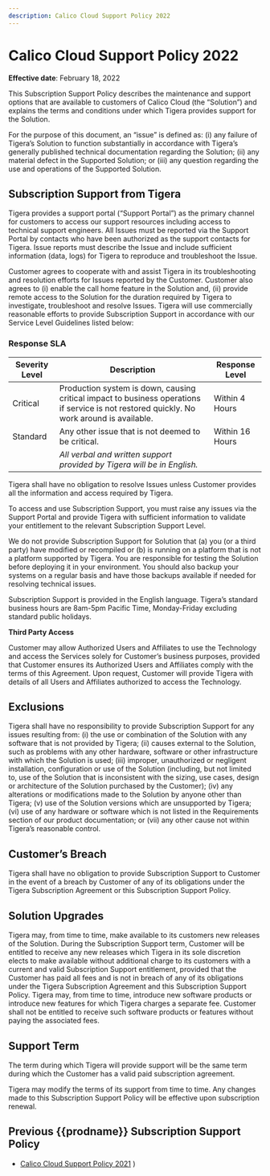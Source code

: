 ```yaml
---
description: Calico Cloud Support Policy 2022
---
```


# Calico Cloud Support Policy 2022

**Effective date**: February 18, 2022

This Subscription Support Policy describes the maintenance and support options that are available to customers of Calico Cloud (the “Solution”) and explains the terms and conditions under which Tigera provides support for the Solution.

For the purpose of this document, an “issue” is defined as: (i) any failure of Tigera’s Solution to function substantially in accordance with Tigera’s generally published technical documentation regarding the Solution; (ii) any material defect in the Supported Solution; or (iii) any question regarding the use and operations of the Supported Solution.

## Subscription Support from Tigera

Tigera provides a support portal (“Support Portal”) as the primary channel for customers to access our support resources including access to technical support engineers. All Issues must be reported via the Support Portal by contacts who have been authorized as the support contacts for Tigera. Issue reports must describe the Issue and include sufficient information (data, logs) for Tigera to reproduce and troubleshoot the Issue.

Customer agrees to cooperate with and assist Tigera in its troubleshooting and resolution efforts for Issues reported by the Customer. Customer also agrees to (i) enable the call home feature in the Solution and, (ii) provide remote access to the Solution for the duration required by Tigera to investigate, troubleshoot and resolve Issues. Tigera will use commercially reasonable efforts to provide Subscription Support in accordance with our Service Level Guidelines listed below:

### Response SLA

| Severity Level | Description | Response Level  |
| ------------------------------------------------------------ | ------------------------------------------------------------ | ------------------------------------------------------------ |
| Critical       | Production system is down, causing critical impact to business operations if service is not restored quickly. No work around is available. | Within 4 Hours  |
| Standard       | Any other issue that is not deemed to be critical.           | Within 16 Hours |
|                | *All verbal and written support provided by Tigera will be in English.* |                 |

Tigera shall have no obligation to resolve Issues unless Customer provides all the information and access required by Tigera.

To access and use Subscription Support, you must raise any issues via the Support Portal and provide Tigera with sufficient information to validate your entitlement to the relevant Subscription Support Level.

We do not provide Subscription Support for Solution that (a) you (or a third party) have modified or recompiled or (b) is running on a platform that is not a platform supported by Tigera. You are responsible for testing the Solution before deploying it in your environment. You should also backup your systems on a regular basis and have those backups available if needed for resolving technical issues.

Subscription Support is provided in the English language. Tigera’s standard business hours are 8am-5pm Pacific Time, Monday-Friday excluding standard public holidays.

**Third Party Access**

Customer may allow Authorized Users and Affiliates to use the Technology and access the Services solely for Customer’s business purposes, provided that Customer ensures its Authorized Users and Affiliates comply with the terms of this Agreement. Upon request, Customer will provide Tigera with details of all Users and Affiliates authorized to access the Technology.

## Exclusions

Tigera shall have no responsibility to provide Subscription Support for any issues resulting from: (i) the use or combination of the Solution with any software that is not provided by Tigera; (ii) causes external to the Solution, such as problems with any other hardware, software or other infrastructure with which the Solution is used; (iii) improper, unauthorized or negligent installation, configuration or use of the Solution (including, but not limited to, use of the Solution that is inconsistent with the sizing, use cases, design or architecture of the Solution purchased by the Customer); (iv) any alterations or modifications made to the Solution by anyone other than Tigera; (v) use of the Solution versions which are unsupported by Tigera; (vi) use of any hardware or software which is not listed in the Requirements section of our product documentation; or (vii) any other cause not within Tigera’s reasonable control.

## Customer’s Breach

Tigera shall have no obligation to provide Subscription Support to Customer in the event of a breach by Customer of any of its obligations under the Tigera Subscription Agreement or this Subscription Support Policy.

## Solution Upgrades

Tigera may, from time to time, make available to its customers new releases of the Solution. During the Subscription Support term, Customer will be entitled to receive any new releases which Tigera in its sole discretion elects to make available without additional charge to its customers with a current and valid Subscription Support entitlement, provided that the Customer has paid all fees and is not in breach of any of its obligations under the Tigera Subscription Agreement and this Subscription Support Policy. Tigera may, from time to time, introduce new software products or introduce new features for which Tigera charges a separate fee. Customer shall not be entitled to receive such software products or features without paying the associated fees.

## Support Term

The term during which Tigera will provide support will be the same term during which the Customer has a valid paid subscription agreement.

Tigera may modify the terms of its support from time to time. Any changes made to this Subscription Support Policy will be effective upon subscription renewal.

## Previous {{prodname}} Subscription Support Policy

- [Calico Cloud Support Policy 2021](../get-started/support-policy-2021)
)